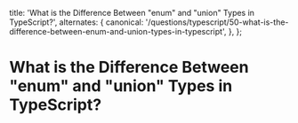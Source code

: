 
  title:
    'What is the Difference Between "enum" and "union" Types in TypeScript?',
  alternates: {
    canonical:
      '/questions/typescript/50-what-is-the-difference-between-enum-and-union-types-in-typescript',
  },
};

# What is the Difference Between "enum" and "union" Types in TypeScript?

<GithubEdit link='/questions/typescript/50-what-is-the-difference-between-enum-and-union-types-in-typescript/page.mdx' />
